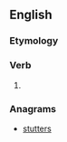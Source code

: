 ==English==

===Etymology===
{{suffix|trust|est|lang=en}}

===Verb===
{{head|en|verb form}}

# {{en-archaic second-person singular of|trust}}

===Anagrams===
* [[stutters#English|stutters]]